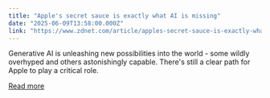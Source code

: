 ```yaml
---
title: "Apple's secret sauce is exactly what AI is missing"
date: "2025-06-09T13:58:00.000Z"
link: "https://www.zdnet.com/article/apples-secret-sauce-is-exactly-what-ai-is-missing/"
---
```


Generative AI is unleashing new possibilities into the world - some wildly overhyped and others astonishingly capable. There's still a clear path for Apple to play a critical role.

[Read more](https://www.zdnet.com/article/apples-secret-sauce-is-exactly-what-ai-is-missing/)
